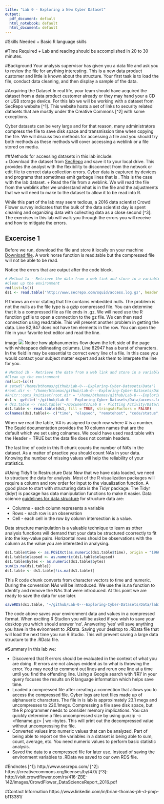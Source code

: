 ```yaml
---
title: "Lab 0 - Exploring a New Cyber Dataset"
output:
  pdf_document: default
  html_notebook: default
  html_document: default
---
```

#Skills Needed
+ Basic R language skills

#Time Required
+ Lab and reading should be accomplished in 20 to 30 minutes.

#Background
Your analysis supervisor has given you a data file and ask you to review the file for anything interesting. This is a new data product customer and little is known about the structure. Your first task is to load the file, conduct data cleaning, and then display a sample of the data.

#Acquiring the Dataset
In real life, your team should have acquired the dataset from a data product customer already or they may hand your a CD or USB storage device. For this lab we will be working with a dataset from SecRepo website [^1]. This website hosts a set of links to security related datasets that are mostly under the Creative Commons [^2] with some exceptions. 

Cyber datasets can be very large and for that reason, many administrators compress the file to save disk space and transmission time when copying the file. We will discuss two methods for accessing a file and you should try both methods as these methods will cover accessing a weblink or a file stored on media. 

##Methods for accessing datasets in this lab include:  
+ Download the dataset from [SecRepo](http://www.secrepo.com/squid/access.log.gz) and save it to your local drive. This provides the analyst with the flexibility to disconnect from the network or edit file to correct data collection errors. Cyber data is captured by devices and programs that sometimes emit garbage lines that is . This is the case with the lab dataset. 
+ Read the file from a weblink. We will read the file from the weblink after we understand what is in the file and the adjustments that we will need to make to the dataset to allow it to be read into R.

While this part of the lab may seem tedious, a 2016 data scientist Crowd Flower survey indicates that the bulk of the data scientist day is spent cleaning and organizing data with collecting data as a close second [^3]. The exercises in this lab will walk you through the errors you will receive and how to mitigate the errors.

## Excercise 1
Before we run, download the file and store it locally on your machine [Download file](http://www.secrepo.com/squid/access.log.gz). A work horse function is read.table but the compressed file will not be able to be read. 

Notice the errors that are output after the code block.
```r
# Method 1a - Retrieve the data from a web link and store in a variable
#Clean up the environment
rm(list=ls())
ds1 <- read.table('http://www.secrepo.com/squid/access.log.gz', header = TRUE)
```
R throws an error stating that file contains embedded nulls. The problem is not the nulls as the file type is a gzip compressed file. You can determine that it is a compressed file as file ends in .gz. We will need use the R function gzfile to open a connection to the gz file. We can then read connection using read.table. This will present another problem in getting the data. Line 82,947 does not have ten elements in the row. You can open the file in your favorite text editor and read the line.

image ![](/home/bthomas/Pictures/Screenshot from 2017-04-30 17-22-38.png)
Notice how alphanumerics flow down the left side of the page with whitespace delineating columns. Line 82947 has a burst of characters. In the field in may be essential to correct every line of a file. In this case you would contact your subject matter expert and ask them to interpete the line for you.


```r

# Method 1b - Retrieve the data from a web link and store in a variable
#Clean up the environment
rm(list=ls())
# setwd('/home/bthomas/github/Lab-0---Exploring-Cyber-Datasets/Data')
#root.dir <- "/home/bthomas/github/Lab-0---Exploring-Cyber-Datasets/Data"
#knitr::opts_knit$set(root.dir = "/home/bthomas/github/Lab-0---Exploring-Cyber-Datasets/Data")
ds1 <- gzfile('~/github/Lab-0---Exploring-Cyber-Datasets/Data/access.log.gz')
# ds1.table <- read.table('~/Documents/Lab 0 - Plotting Activity/Data/access.log', fill = TRUE)
ds1.table <- read.table(ds1, fill = TRUE, stringsAsFactors = FALSE)
colnames(ds1.table)<- c("time", "elapsed", "remotehost", "code/status", "bytes", "method", "URL", "rfc931", "peerstatus/peerhost","type")

```
When we read the table, V# is assigned to each row where # is a number. The Squid documentation provides the 10 column names that are the default which we set using colnames. We could have used read.table with the Header = TRUE but the data file does not contain headers.

The last line of code in this R chunk counts the number of NA's in the dataset. As a matter of practice you should count NAs in your data. Knowing the number of missing values will help the reliability of your statistics.

#Using TidyR to Restructure Data
Now that we have data loaded, we need to structure the data for analysis. Most of the R visualization packages will require a column and row order for input to the visualization function. A good place to start with structuring data is the Tidyr package. The Tidyr (tidyr) is package has data manipulation functions to make it easier. Data science [guidelines for data structure](http://tidyr.tidyverse.org/) for structure data are:

+ Columns -  each column represents a variable
+ Rows - each row is an observation
+ Cell - each cell in the row by column intersection is a value.

Data structure manipulation is a valuable technique to learn as other analysis functions will demand that your data be structured coorrectly to fit into the key-value pairs. Horizontal rows should be observations with the column as the value you are interested in analysing.

```r

ds1.table$time <- as.POSIXct(as.numeric(ds1.table$time), origin = "1960-01-01")
ds1.table$elapsed <- as.numeric(ds1.table$elapsed)
ds1.table$bytes <- as.numeric(ds1.table$bytes)
sum(is.na(ds1.table))
ds1.table <- ds1.table[!is.na(ds1.table)]

```
This R code chunk converts from character vectors to time and numeric. During the conversion NAs will be introduced. We use the is.na function to identify and remove the NAs that were introduced. At this point we are ready to save the data for use later.

```r
saveRDS(ds1.table, '~/github/Lab-0---Exploring-Cyber-Datasets/Data/lab1.rds')
```
The code above saves your environment data and values in a compressed format. When exciting R Studion you will be asked if you wish to save your desktop you which should answer 'no'. Answering 'yes' will save anything you have in the evironment to .RData. Saving your desktop to .RData file that will load the next time you run R Studio. 
This will prevent saving a large data structure to the .RData file.

#Summary
In this lab we:

+ Discovered that R errors should be evaluated in the context of what you are doing. R errors are not always evident as to what is throwing the error. You may need to comment out lines and rerun one line at a time until you find the offending line. Using a Google search with '[R]' in your query focuses the results on R language information which helps save time. 
+ Loaded a compressed file after creating a connection that allows you to access the compressed file. Cyber logs are text files made up of alphanueric characters. The file in is lab is approximately 23.1 megs and uncompresses to 220.1megs. Compressing a file save disk space, but the R programmer needs to consider memory implications. You can quickly determine a files uncompressed size by using gunzip -c <filename.gz> | wc --bytes. This will print out the decompressed value without uncompressing the file.  
+ Converted values into numeric values that can be analyzed. Part of being able to report on the variables in a dataset is being able to sum, count, average, etc. You need numeric values to perform basic statistic analysis.  
+ Saved the data to a compressed file for later use. Instead of saving the environment variables to .RData we saved to our own RDS file.

#Endnotes
[^1]: http://www.secrepo.com/
[^2]: https://creativecommons.org/licenses/by/4.0/
[^3]: http://visit.crowdflower.com/rs/416-ZBE-142/images/CrowdFlower_DataScienceReport_2016.pdf

#Contact Information
https://www.linkedin.com/in/brian-thomas-ph-d-pmp-b113381/ 
